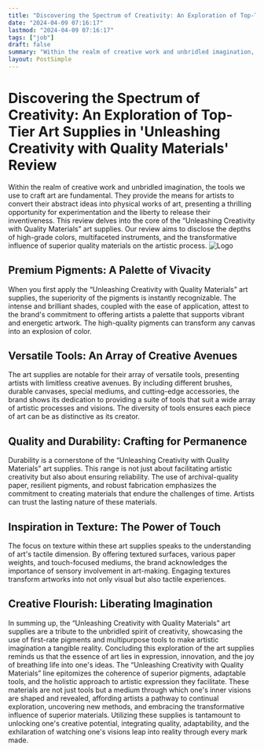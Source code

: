 ```yaml
---
title: "Discovering the Spectrum of Creativity: An Exploration of Top-Tier Art Supplies in 'Unleashing Creativity with Quality Materials' Review"
date: "2024-04-09 07:16:17"
lastmod: "2024-04-09 07:16:17"
tags: ["job"]
draft: false
summary: "Within the realm of creative work and unbridled imagination, the tools we use to craft art are fundamental. They provide the means for artists to convert their abstract ideas into physical works of art, presenting a thrilling opportunity for experimentation and the liberty to release their inventiveness. This review delves into the core of the “Unleashing Creativity with Quality Materials” art supplies. Our review aims to disclose the depths of high-grade colors, multifaceted instruments, and the transformative influence of superior quality materials on the artistic process."
layout: PostSimple
---
```

# Discovering the Spectrum of Creativity: An Exploration of Top-Tier Art Supplies in 'Unleashing Creativity with Quality Materials' Review
Within the realm of creative work and unbridled imagination, the tools we use to craft art are fundamental. They provide the means for artists to convert their abstract ideas into physical works of art, presenting a thrilling opportunity for experimentation and the liberty to release their inventiveness. This review delves into the core of the “Unleashing Creativity with Quality Materials” art supplies. Our review aims to disclose the depths of high-grade colors, multifaceted instruments, and the transformative influence of superior quality materials on the artistic process.
<img alt="Logo" class="lazyImg" data-src="https://cdn.seniorsselection.com/src_image/247d3ef678527b2f6dbbe001d63428ac.webp" src="/statics/image/loading.webp"/>
## Premium Pigments: A Palette of Vivacity
When you first apply the “Unleashing Creativity with Quality Materials” art supplies, the superiority of the pigments is instantly recognizable. The intense and brilliant shades, coupled with the ease of application, attest to the brand's commitment to offering artists a palette that supports vibrant and energetic artwork. The high-quality pigments can transform any canvas into an explosion of color.
## Versatile Tools: An Array of Creative Avenues
The art supplies are notable for their array of versatile tools, presenting artists with limitless creative avenues. By including different brushes, durable canvases, special mediums, and cutting-edge accessories, the brand shows its dedication to providing a suite of tools that suit a wide array of artistic processes and visions. The diversity of tools ensures each piece of art can be as distinctive as its creator.
## Quality and Durability: Crafting for Permanence
Durability is a cornerstone of the “Unleashing Creativity with Quality Materials” art supplies. This range is not just about facilitating artistic creativity but also about ensuring reliability. The use of archival-quality paper, resilient pigments, and robust fabrication emphasizes the commitment to creating materials that endure the challenges of time. Artists can trust the lasting nature of these materials.
## Inspiration in Texture: The Power of Touch
The focus on texture within these art supplies speaks to the understanding of art's tactile dimension. By offering textured surfaces, various paper weights, and touch-focused mediums, the brand acknowledges the importance of sensory involvement in art-making. Engaging textures transform artworks into not only visual but also tactile experiences.
## Creative Flourish: Liberating Imagination
In summing up, the “Unleashing Creativity with Quality Materials” art supplies are a tribute to the unbridled spirit of creativity, showcasing the use of first-rate pigments and multipurpose tools to make artistic imagination a tangible reality.
Concluding this exploration of the art supplies reminds us that the essence of art lies in expression, innovation, and the joy of breathing life into one's ideas. The “Unleashing Creativity with Quality Materials” line epitomizes the coherence of superior pigments, adaptable tools, and the holistic approach to artistic expression they facilitate. These materials are not just tools but a medium through which one's inner visions are shaped and revealed, affording artists a pathway to continual exploration, uncovering new methods, and embracing the transformative influence of superior materials. Utilizing these supplies is tantamount to unlocking one's creative potential, integrating quality, adaptability, and the exhilaration of watching one's visions leap into reality through every mark made.
        